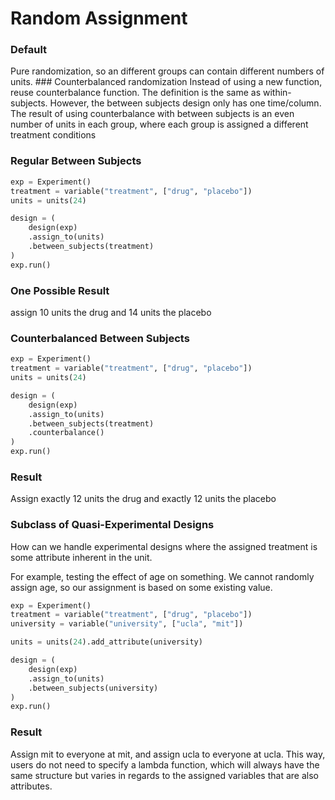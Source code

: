 # Random Assignment
### Default 
Pure randomization, so an different groups can contain different numbers of units. 
### Counterbalanced randomization
Instead of using a new function, reuse counterbalance function. The definition is the same as within-subjects. However, the between subjects design only has one time/column. The result of using counterbalance with between subjects is an even number of units in each group, where each group is assigned a different treatment conditions


### Regular Between Subjects
```python
exp = Experiment()
treatment = variable("treatment", ["drug", "placebo"])
units = units(24)

design = (
    design(exp)
    .assign_to(units)
    .between_subjects(treatment)
)
exp.run()
```

### One Possible Result
assign 10 units the drug and 14 units the placebo 

### Counterbalanced Between Subjects
```python
exp = Experiment()
treatment = variable("treatment", ["drug", "placebo"])
units = units(24)

design = (
    design(exp)
    .assign_to(units)
    .between_subjects(treatment)
    .counterbalance()
)
exp.run()
```

### Result
Assign exactly 12 units the drug and exactly 12 units the placebo 

### Subclass of Quasi-Experimental Designs
How can we handle experimental designs where the assigned treatment is some attribute inherent in the unit. 

For example, testing the effect of age on something. We cannot randomly assign age, so our assignment is based on some existing value. 

```python
exp = Experiment()
treatment = variable("treatment", ["drug", "placebo"])
university = variable("university", ["ucla", "mit"])

units = units(24).add_attribute(university)

design = (
    design(exp)
    .assign_to(units)
    .between_subjects(university)
)
exp.run()
```

### Result 
Assign mit to everyone at mit, and assign ucla to everyone at ucla. This way, users do not need to specify a lambda function, which will always have the same structure but varies in regards to the assigned variables that are also attributes. 